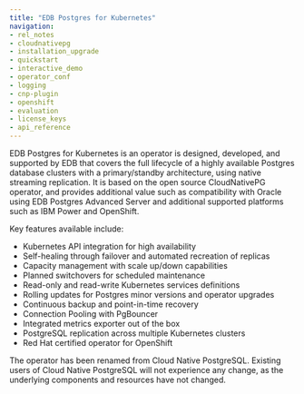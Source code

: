 ```yaml
---
title: "EDB Postgres for Kubernetes"
navigation:
- rel_notes
- cloudnativepg
- installation_upgrade
- quickstart
- interactive_demo
- operator_conf
- logging
- cnp-plugin
- openshift
- evaluation
- license_keys
- api_reference
---
```


EDB Postgres for Kubernetes is an operator is designed, developed, and supported by EDB that covers the full lifecycle of a highly available Postgres database clusters with a primary/standby architecture, using native streaming replication. It is based on the open source CloudNativePG operator, and provides additional value such as compatibility with Oracle using EDB Postgres Advanced Server and additional supported platforms such as IBM Power and OpenShift. 

Key features available include:
- Kubernetes API integration for high availability
- Self-healing through failover and automated recreation of replicas
- Capacity management with scale up/down capabilities
- Planned switchovers for scheduled maintenance
- Read-only and read-write Kubernetes services definitions
- Rolling updates for Postgres minor versions and operator upgrades
- Continuous backup and point-in-time recovery
- Connection Pooling with PgBouncer
- Integrated metrics exporter out of the box
- PostgreSQL replication across multiple Kubernetes clusters
- Red Hat certified operator for OpenShift

The operator has been renamed from Cloud Native PostgreSQL. Existing users of Cloud Native PostgreSQL will not experience any change, as the underlying components and resources have not changed. 